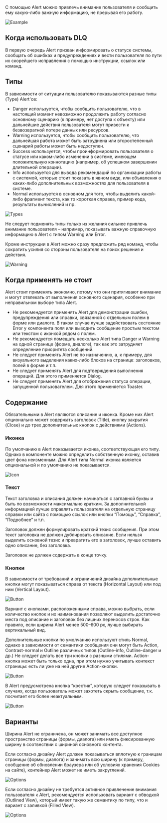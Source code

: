С помощью Alert можно привлечь внимание пользователя и сообщить ему какую-либо важную информацию, не прерывая его работу.

![Example](/static/images/design/Alert/Example.png)

## Когда использовать DLQ

В первую очередь Alert призван информировать о статусе системы, сообщать об ошибках и предупреждениях и вести пользователя по пути их скорейшего исправления с помощью инструкции, ссылок или команд.

## Типы

В зависимости от ситуации пользователю показываются разные типы (Type) Alert'ов:

- Danger используется, чтобы сообщить пользователю, что в настоящий момент невозможно продолжить работу согласно основному сценарию (к примеру, нет доступа к объекту) или дальнейшие действия пользователя могут привести к безвозвратной потере данных или ресурсов.
- Warning используется, чтобы сообщить пользователю, что дальнейшая работа может быть затруднена или второстепенный сценарий работы может быть недоступен.
- Success используется, чтобы проинформировать пользователя о статусе или каком-либо изменении в системе, имеющем положительную коннотацию (например, об успешном завершении длительной операции).
- Info используется для вывода рекомендаций по организации работы с системой, которые стоит показать в явном виде, или объявления о каких-либо дополнительных возможностях для пользователя в системе.
- Normal используется в основном для того, чтобы выделить какой-либо фрагмент текста, как то короткая справка, пример кода, результаты вычислений и пр.

![Types](/static/images/design/Alert/Types.png)

Не следует подменять типы только из желания сильнее привлечь внимание пользователя – например, показывать важную справочную информацию в Alert с типом Warning или Error.

Кроме инструкции в Alert можно сразу предложить ряд команд, чтобы сократить усилия со стороны пользователя на поиск решения и действия.

![Warning](/static/images/design/Alert/Warning.png)

## Когда применять не стоит

Alert стоит применять экономно, потому что они притягивают внимание и могут отвлекать от выполнения основного сценария, особенно при неправильном выборе типа Alert.

- Не рекомендуется применять Alert для демонстрации ошибки, предупреждения или справки, связанной с отдельным полем в форме или диалоге. В таком случае лучше задействовать состояние Error у компонента поля или выводить сообщение простым текстом или текстом с иконкой рядом с полем.
- Не рекомендуется помещать несколько Alert типа Danger и Warning на одной странице (форме, диалоге), так как это затрудняет определение приоритета сообщений.
- Не следует применять Alert не по назначению, а, к примеру, для визуального выделения каких-либо блоков на странице: заголовков, полей в форме и т.п.
- Не следует применять Alert для подтверждения выполнения операций. Для этого применяется Dialog.
- Не следует применять Alert для отображения статуса операции, запущенной пользователем. Для этого применяется Toaster.

## Содержание

Обязательными в Alert являются описание и иконка. Кроме них Alert опционально может содержать заголовок (Title), кнопку закрытия (Close) и до трех дополнительных кнопок с действиями (Actions).

### Иконка

По умолчанию в Alert показывается иконка, соответствующая его типу. Однако в компоненте можно определить собственную иконку, оставив цвет фона неизменным. Для Alert типа Normal иконка является опциональной и по умолчанию не показывается.

![Icon](/static/images/design/Alert/Icon.png)

### Текст

Текст заголовка и описания должен начинаться с заглавной буквы и быть по возможности максимально кратким. За дополнительной информацией лучше оправлять пользователя на отдельную страницу справки или сайта с помощью ссылок или кнопки “Помощь”, “Справка”, “Подробнее” и т.п.

Заголовок должен формулировать краткий тезис сообщения. При этом текст заголовка не должен дублировать описание. Если нельзя выделить основной тезис и превратить его в заголовок, лучше оставить одно описание, без заголовка.

Заголовок не должен содержать в конце точку.

### Кнопки

В зависимости от требований и ограничений дизайна дополнительные кнопки могут показываться справа от текста (Horizontal Layout) или под ним (Vertical Layout).

![Button](/static/images/design/Alert/Button1.png)

Вариант c кнопками, расположенными справа, можно выбрать, если количество кнопок и их наименования позволяют выделить достаточно места под описание и заголовок без лишних переносов строк. Как правило, если ширина Alert менее 500–600 px, лучше выбирать вертикальный вид.

Дополнительные кнопки по умолчанию используют стиль Normal, однако в зависимости от семантики сообщения они могут быть Action, Contrast-normal и Outline различных типов (Outline-info, Outline-danger и др.) Не следует делать все три кнопки с разными стилями. Action-кнопка может быть только одна, при этом нужно учитывать контекст страницы: есть ли уже на ней другие Action-кнопки.

![Button](/static/images/design/Alert/Button2.png)

В Alert предусмотрена кнопка “крестик”, которую следует показывать в случаях, когда пользователь может захотеть скрыть сообщение, т.к. посчитает его более неактуальным.

![Button](/static/images/design/Alert/Button3.png)

## Варианты

Ширина Alert не ограничена, он может занимать все доступное пространство страницы (формы, диалога) или иметь фиксированную ширину в соотвествии с шириной основного контента.

Если согласно дизайну Alert должен показываться вплотную к границам страницы (формы, диалога) и занимать всю ширину (к примеру, сообщение об обновлении браузера или об условиях хранения Cookies на сайте), контейнер Alert может не иметь закруглений.

![Options](/static/images/design/Alert/Options1.png)

Если согласно дизайну не требуется активное привлечение внимания пользователя к Alert, рекомендуется использовать вариант с обводкой (Outlined View), который имеет такую же семантику по типу, что и вариант с заливкой (Filled View).

![Options](/static/images/design/Alert/Options2.png)